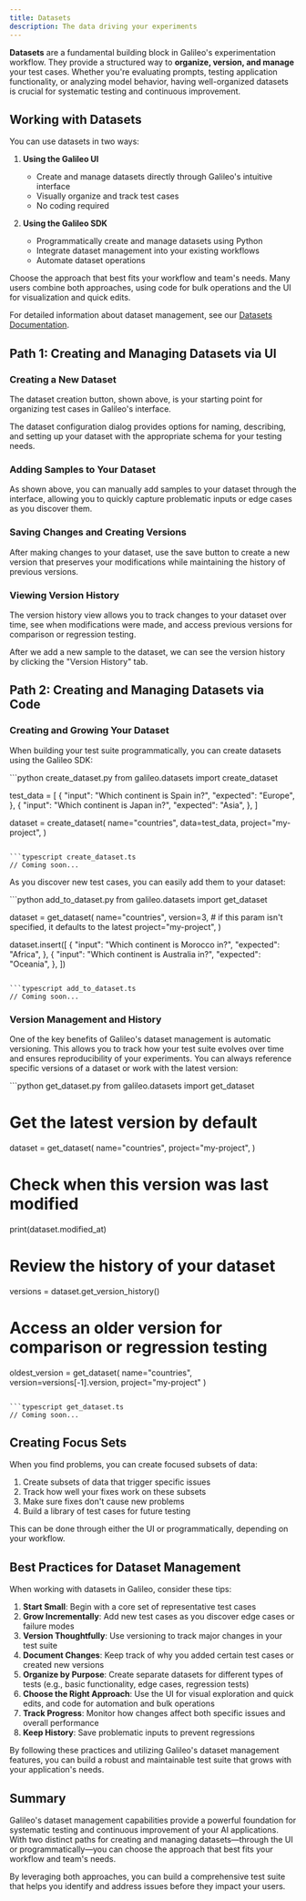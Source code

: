 ```yaml
---
title: Datasets
description: The data driving your experiments
---
```



**Datasets** are a fundamental building block in Galileo's experimentation workflow. They provide a structured way to **organize, version, and manage** your test cases. Whether you're evaluating prompts, testing application functionality, or analyzing model behavior, having well-organized datasets is crucial for systematic testing and continuous improvement.

## Working with Datasets

You can use datasets in two ways:

1. **Using the Galileo UI**
   - Create and manage datasets directly through Galileo's intuitive interface
   - Visually organize and track test cases
   - No coding required

2. **Using the Galileo SDK**
   - Programmatically create and manage datasets using Python
   - Integrate dataset management into your existing workflows
   - Automate dataset operations

Choose the approach that best fits your workflow and team's needs. Many users combine both approaches, using code for bulk operations and the UI for visualization and quick edits.

For detailed information about dataset management, see our [Datasets Documentation](/sdk-api/python/experimentation/datasets).

## Path 1: Creating and Managing Datasets via UI

### Creating a New Dataset

<Screenshot
  alt="Dataset creation button in the Galileo interface"
  imageUrl="/images/dataset-create-button.png"
  caption="Creating a new dataset in Galileo's interface"
/>

The dataset creation button, shown above, is your starting point for organizing test cases in Galileo's interface.

<Screenshot
  alt="Dataset dialog showing configuration options"
  imageUrl="/images/dataset-dialog.png"
  caption="Dataset configuration dialog"
/>

The dataset configuration dialog provides options for naming, describing, and setting up your dataset with the appropriate schema for your testing needs.

### Adding Samples to Your Dataset

<Screenshot
  alt="Manual sample creation in a dataset"
  imageUrl="/images/dataset-manual-sample.png"
  caption="Adding manual samples to your dataset"
/>

As shown above, you can manually add samples to your dataset through the interface, allowing you to quickly capture problematic inputs or edge cases as you discover them.

### Saving Changes and Creating Versions

<Screenshot
  alt="Dataset save button interface"
  imageUrl="/images/dataset-save-button.png"
  caption="Saving changes to your dataset"
/>

After making changes to your dataset, use the save button to create a new version that preserves your modifications while maintaining the history of previous versions.

### Viewing Version History
The version history view allows you to track changes to your dataset over time, see when modifications were made, and access previous versions for comparison or regression testing.

<Screenshot
  alt="Dataset versions view showing version history"
  imageUrl="/images/dataset-versions.png"
  caption="Viewing version history of a dataset"
/>

After we add a new sample to the dataset, we can see the version history by clicking the "Version History" tab.

<Screenshot
  alt="Creating a new version of a dataset"
  imageUrl="/images/dataset-versions-new-version.png"
  caption="Creating a new version of your dataset"
/>

## Path 2: Creating and Managing Datasets via Code

### Creating and Growing Your Dataset

When building your test suite programmatically, you can create datasets using the Galileo SDK:

<CodeGroup>
```python create_dataset.py
from galileo.datasets import create_dataset

test_data = [
    {
        "input": "Which continent is Spain in?",
        "expected": "Europe",
    },
    {
        "input": "Which continent is Japan in?",
        "expected": "Asia",
    },
]

dataset = create_dataset(
    name="countries", 
    data=test_data,
    project="my-project",
)
```

```typescript create_dataset.ts
// Coming soon...
```
</CodeGroup>

As you discover new test cases, you can easily add them to your dataset:

<CodeGroup>
```python add_to_dataset.py
from galileo.datasets import get_dataset

dataset = get_dataset(
    name="countries",
    version=3, # if this param isn't specified, it defaults to the latest
    project="my-project",
)

dataset.insert([
    {
        "input": "Which continent is Morocco in?",
        "expected": "Africa",
    },
    {
        "input": "Which continent is Australia in?",
        "expected": "Oceania",
    },
])
```

```typescript add_to_dataset.ts
// Coming soon...
```
</CodeGroup>

### Version Management and History

One of the key benefits of Galileo's dataset management is automatic versioning. This allows you to track how your test suite evolves over time and ensures reproducibility of your experiments. You can always reference specific versions of a dataset or work with the latest version:

<CodeGroup>
```python get_dataset.py
from galileo.datasets import get_dataset

# Get the latest version by default
dataset = get_dataset(
    name="countries",
    project="my-project",
)

# Check when this version was last modified
print(dataset.modified_at)

# Review the history of your dataset
versions = dataset.get_version_history()

# Access an older version for comparison or regression testing
oldest_version = get_dataset(
    name="countries",
    version=versions[-1].version,
    project="my-project"
)
```

```typescript get_dataset.ts
// Coming soon...
```
</CodeGroup>

## Creating Focus Sets

When you find problems, you can create focused subsets of data:

1. Create subsets of data that trigger specific issues
2. Track how well your fixes work on these subsets
3. Make sure fixes don't cause new problems
4. Build a library of test cases for future testing

This can be done through either the UI or programmatically, depending on your workflow.

## Best Practices for Dataset Management

When working with datasets in Galileo, consider these tips:

1. **Start Small**: Begin with a core set of representative test cases
2. **Grow Incrementally**: Add new test cases as you discover edge cases or failure modes
3. **Version Thoughtfully**: Use versioning to track major changes in your test suite
4. **Document Changes**: Keep track of why you added certain test cases or created new versions
5. **Organize by Purpose**: Create separate datasets for different types of tests (e.g., basic functionality, edge cases, regression tests)
6. **Choose the Right Approach**: Use the UI for visual exploration and quick edits, and code for automation and bulk operations
7. **Track Progress**: Monitor how changes affect both specific issues and overall performance
8. **Keep History**: Save problematic inputs to prevent regressions

By following these practices and utilizing Galileo's dataset management features, you can build a robust and maintainable test suite that grows with your application's needs.

## Summary

Galileo's dataset management capabilities provide a powerful foundation for systematic testing and continuous improvement of your AI applications. With two distinct paths for creating and managing datasets—through the UI or programmatically—you can choose the approach that best fits your workflow and team's needs.

By leveraging both approaches, you can build a comprehensive test suite that helps you identify and address issues before they impact your users.